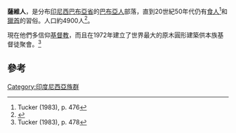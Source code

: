 {{refimprove|time=2016-09-30T12:14:06+00:00}}
{{Infobox ethnic group
|group = '''萨维人'''<br />'''<small>Sawuy people</small>'''
|image    = 
|caption  = 
|poptime  = 4,900
|popplace = {{IDN}}[[西巴布亞省|西巴布亞省]]
|langs    = {{link-en|萨维语|Sawi language}}
|rels     = [[基督教|基督教]]（主要），[[泛灵论|泛灵论]]
|related  = [[巴布亚人|巴布亚人]]
}}

'''薩維人'''，是分布[[印尼|印尼]][[西巴布亞省|西巴布亞省]]的[[巴布亞人|巴布亞人]]部落，直到20世紀50年代仍有[[食人|食人]]<ref>Tucker (1983), p. 476</ref>和[[獵首|獵首]]的習俗。人口約4900人<ref>{{cite web |url=http://joshuaproject.net/people_groups/18881/ID |title=Sawuy in Indonesia |publisher=Joshua Project |accessdate=2016-09-30 |language=en |archive-date=2021-02-28 |archive-url=https://web.archive.org/web/20210228164337/https://joshuaproject.net/people_groups/18881/ID |dead-url=no }}</ref>。

現在他們多信仰[[基督教|基督教]]，而且在1972年建立了世界最大的原木圓形建築供本族基督徒聚會。<ref>Tucker (1983), p. 478</ref>

==參考==
{{reflist}}

[[Category:印度尼西亞族群|Category:印度尼西亞族群]]